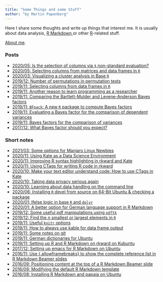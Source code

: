 ```yaml
---
title: "Some Things and some Stuff"
author: "by Martin Papenberg"
---
```


Here I share some thoughts and write up things that interest me. It is 
usually about data analysis, <a href="http://rmarkdown.rstudio.com/" 
target="_blank"> R Markdown </a>or other <a 
href="https://www.r-project.org/" target="_blank">R</a>-related stuff.

[About me](../about/index.html).

### Posts

- <a href="29-NSE.html">2020/05: Is the selection of columns via `$` non-standard evaluation?</a>
- <a href="28-columns-matrices.html">2020/05: Selecting columns from matrices and data frames in `R`</a>
- <a href="26_cluster-plot.html">2020/03: Visualizing a cluster analysis in Base `R`</a>
- <a href="22_permut-tests.html">2019/12: Number of permutations in permutation tests</a>
- <a href="19-columns.html">2019/11: Selecting columns from data frames in `R`</a>
- <a href="17_why-program.html">2019/11: Another reason to learn programming as a researcher</a>
- <a href="15_SimBFpack.html">2019/11: Comparing the Bartlett-Mulder and Levene-Anderson Bayes factors</a>
- <a href="14_BFpack.html">2019/11: `BFpack`: A new `R` package to compute Bayes factors</a>
- <a href="13_varBF_Simulation.html">2019/11: Evaluating a Bayes factor for the comparison of dependent variances</a>
- <a href="12_BF_Dependent_SD.html">2019/11: Bayes factors for the comparison of variances</a>
- <a href="06_BFSize.html">2017/12: What Bayes factor should you expect?</a>

### Short notes

- <a href="38-manjaro.html">2021/03: Some options for Manjaro Linux Newbies</a>
- <a href="36-kate_ds.html">2020/11: Using Kate as a Data Science Environment</a>
- <a href="35_rsyntax.html">2020/11: Improving R syntax highlighting in rkward and Kate</a>
- <a href="34_ctags-2.html">2020/11: Using CTags for writing R code in rkward</a>
- <a href="33_ctags.html">2020/10: Make your text editor understand code: How to use CTags in Kate</a>
- <a href="32_Privacy.html">2020/10: Taking data privacy serious again</a>
- <a href="31_Data-Science-CL.html">2020/10: Learning about data handling on the command line</a>
- <a href="30_R-from-source.html">2020/06: Installing `R` devel from source on 64-Bit Ubuntu & checking a package</a>
- <a href="25_ifelse.html">2020/01: Ifelse logic in base `R` and `dplyr`</a>
- <a href="24_germanRmd.html">2020/01: A better option for German language support in R Markdown</a>
- <a href="23_pdftk.html">2019/12: Some useful pdf manipulations using `pdftk`</a>
- <a href="21_nsmallest.html">2019/12: Find the $n$ smallest or largest elements in `R`</a>
- <a href="16_knitr-options.html">2019/11: Useful `knitr` options</a>
- <a href="10_AlwaysKable.html">2019/11: How to always use kable for data frame output</a>
- <a href="09_GitNotes.html">2019/11: Some notes on git</a>
- <a href="08_SpellChecking.html">2019/11: German dictionaries for Ubuntu</a>
- <a href="07_SettingUpKate.html">2019/11: Setting up R and R Markdown on rkward on Kubuntu</a>
- <a href="05_setUpRMDemacs.html">2017/12: Setting up emacs for R Markdown on Ubuntu</a>
- <a href="04_framebreaks.html">2016/11: Use {.allowframebreaks} to show the complete reference list in R Markdown Beamer slides</a>
- <a href="03_positionbeamer.html">2016/09: Positioning content at the top of a R Markdown Beamer slide</a>
- <a href="02_modifytemplate.html">2016/09: Modifying the default R Markdown template</a>
- <a href="01_usingrmarkdown.html">2016/08: Installing R Markdown and papaja on Ubuntu</a>
